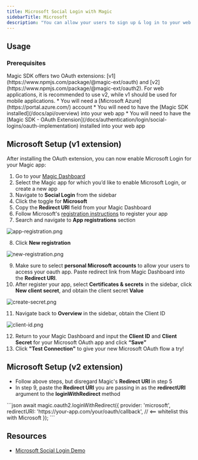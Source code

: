 ```yaml
---
title: Microsoft Social Login with Magic
sidebarTitle: Microsoft
description: "You can allow your users to sign up & log in to your web app with their Microsoft account."
---
```


## Usage

### Prerequisites

<Note>
Magic SDK offers two OAuth extensions: [v1](https://www.npmjs.com/package/@magic-ext/oauth) and [v2](https://www.npmjs.com/package/@magic-ext/oauth2). For web applications, it is recommended to use v2, while v1 should be used for mobile applications.
</Note>
* You will need a [Microsoft Azure](https://portal.azure.com/) account
* You will need to have the [Magic SDK installed](/docs/api/overview) into your web app
* You will need to have the [Magic SDK - OAuth Extension](/docs/authentication/login/social-logins/oauth-implementation) installed into your web app

## Microsoft Setup (v1 extension)

After installing the OAuth extension, you can now enable Microsoft Login for your Magic app:

1.  Go to your [Magic Dashboard](https://dashboard.magic.link/login)
2.  Select the Magic app for which you’d like to enable Microsoft Login, or create a new app
3.  Navigate to **Social Login** from the sidebar
4.  Click the toggle for **Microsoft**
5.  Copy the **Redirect URI** field from your Magic Dashboard
6.  Follow Microsoft's [registration instructions](https://docs.microsoft.com/en-us/azure/active-directory/develop/quickstart-register-app) to register your app
7.  Search and navigate to **App registrations** section

  <Frame>
  <img src="/images/app-registration.webp" alt="app-registration.png"/>
</Frame>


8.  Click **New registration**
<Frame>
  <img src="/images/new-registration.webp" alt="new-registration.png"/>
</Frame>

9.  Make sure to select **personal Microsoft accounts** to allow your users to access your oauth app. Paste redirect link from Magic Dashboard into the **Redirect URI**.
10. After register your app, select **Certificates & secrets** in the sidebar, click **New client secret**, and obtain the client secret **Value**
<Frame>
  <img src="/images/create-secret.webp" alt="create-secret.png"/>
</Frame>


11. Navigate back to **Overview** in the sidebar, obtain the Client ID
<Frame>
  <img src="/images/client-id.webp" alt="client-id.png"/>
</Frame>

12. Return to your Magic Dashboard and input the **Client ID** and **Client Secret** for your Microsoft OAuth app and click **“Save”**
13. Click **"Test Connection"** to give your new Microsoft OAuth flow a try!

## Microsoft Setup (v2 extension)
* Follow above steps, but disregard Magic's **Redirect URI** in step 5
* In step 9, paste the **Redirect URI** you are passing in as the **redirectURI** argument to the **loginWithRedirect** method


<Tabs>
<Tab title="Javascript">
```json
await magic.oauth2.loginWithRedirect({
  provider: 'microsoft',
  redirectURI: 'https://your-app.com/your/oauth/callback', // <== whitelist this with Microsoft
});
```
</Tab>
</Tabs>


## Resources

* [Microsoft Social Login Demo](https://magic-oauth-v2-dun.vercel.app/)

